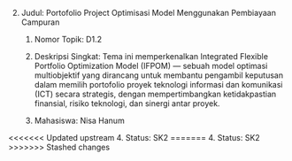 
2.  Judul: Portofolio Project Optimisasi Model Menggunakan Pembiayaan Campuran

    1.  Nomor Topik: D1.2

    2.  Deskripsi Singkat: Tema ini memperkenalkan Integrated Flexible Portfolio Optimization Model (IFPOM) — sebuah model optimasi multiobjektif yang dirancang untuk membantu pengambil keputusan dalam memilih portofolio proyek teknologi informasi dan komunikasi (ICT) secara strategis, dengan mempertimbangkan ketidakpastian finansial, risiko teknologi, dan sinergi antar proyek.

    3.  Mahasiswa: Nisa Hanum

<<<<<<< Updated upstream
    4.  Status: SK2
=======
    4.  Status: SK2
>>>>>>> Stashed changes
